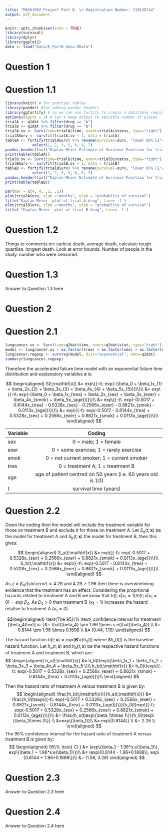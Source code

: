```yaml
---
title: "MAS61002 Project Part B  \n Registration Number: 210138744"
output: pdf_document
---
```


```r
knitr::opts_chunk$set(echo = TRUE)
library(survival)
library(dplyr)
library(ggplot2)
data <- load("Data/E_PartB_data.RData")
```

# Question 1

# Question 1.1
```r
library(knitr) # for prettier tables
library(pander) #for adding pandoc headers
library(ggfortify) # so we can use fortify to create a datatable required for knitr
options(digits = 3) # let's keep output to sensible number of places
trialA <- q1dat %>% filter(drug == "A")
trialB <- q1dat %>% filter(drug == "B")
trialA.sv <- Surv(time=trialA$time, event=trialA$status, type="right")
trialASurv <- survfit(trialA.sv ~ 1, data = trialA)
tableA <- fortify(trialASurv) %>% rename(survival=surv, "lower 95% CI"=lower, "upper 95% CI"= upper) %>%
            select(1, 2, 3, 5, 6, 8, 7)
pandoc.header(list("Kaplan-Meier Estimate of Survivor Function for trial drug A"), level = 2)
print(kable(tableA))
trialB.sv <- Surv(time=trialB$time, event=trialB$status, type="right")
trialBSurv <- survfit(trialB.sv ~ 1, data = trialB)
tableB <- fortify(trialBSurv) %>% rename(survival=surv, "lower 95% CI"=lower, "upper 95% CI"= upper)%>%
            select(1, 2, 3, 5, 6, 8, 7)
pandoc.header(list("Kaplan-Meier Estimate of Survivor Function for trial drug B"), level = 2)
print(kable(tableB))

par(mar = c(4, 4, .1, .1))
plot(trialASurv, xlab ="months", ylab = "probablity of survival")
title("Kaplan-Meier  plot of trial A drug", line= -1 )
plot(trialBSurv, xlab ="months", ylab = "probablity of survival")
title( "Kaplan-Meier  plot of trial B drug", line= -1 )


```


# Question 1.2
Things to comments on: earliest death, average death, calculate rough quartiles. longest death. Look at error bounds. Number of people in the study. number who were censored.

# Question 1.3
Answer to Question 1.3 here

# Question 2

# Question 2.1
```r
lungcancer.sv <- Surv(time=q2dat$time, event=q2dat$stat, type="right")
model <- lungcancer.sv ~ as.factor(trea) + as.factor(sex) + as.factor(exer) + as.factor(smok) + age
lungcancer.regexp <- survreg(model, dist="exponential", data=q2dat)
summary(lungcancer.regexp)
```
Therefore the accelerated failure time model with an exponential failure time distribution and explanatory variables **x** is:

$$ \begin{aligned}
S(t;\mathbf{x}) &= exp\{{-t\: exp(-(\beta_0 + \beta_1x_{1} + \beta_2x_{2} + \beta_3x_{3} + \beta_4x_{4} + \beta_5x_{5}))}\}\\
&= exp\{{-t\: exp(-(\beta_0 + \beta_1x_{trea} + \beta_2x_{sex} + \beta_3x_{exer} + \beta_4x_{smok} + \beta_5x_{age}))}\}\\
&= exp\{{-t\: exp(-(0.5017 + 0.8144x_{trea} - 0.5328x_{sex} - 0.2566x_{exer} - 0.8821x_{smok} - 0.0113x_{age}))}\}\\
&= exp\{{-t\: exp(-0.5017 - 0.8144x_{trea} + 0.5328x_{sex} + 0.2566x_{exer} + 0.8821x_{smok} + 0.0113x_{age})}\}\\
\end{aligned}
$$

Variable     Coding
--------    -------------------------------------------------------------
sex         0 = male; 1 = female
exer        0 = some exercise; 1 = rarely exercise
smok        0 = not current smoker; 1 = current smoker
trea        0 = treatment A; 1 = treatment B
age         age of patient centred on 50 years (i.e. 60 years old is 10)
t           survival time (years)

# Question 2.2
Given the coding then the model will include the treatment variable for those on treatment B and exclude it for those on treatment A. Let $S_a(t;\mathbf{x})$ be the model for treatment A and $S_b(t;\mathbf{x})$ the model for treatment B, then this gives:

$$ \begin{aligned}
S_a(t;\mathbf{x}) &= exp\{{-t\: exp(-0.5017 + 0.5328x_{sex} + 0.2566x_{exer} + 0.8821x_{smok} + 0.0113x_{age})}\}\\
S_b(t;\mathbf{x}) &= exp\{{-t\: exp(-0.5017 - 0.8144x_{trea} + 0.5328x_{sex} + 0.2566x_{exer} + 0.8821x_{smok} + 0.0113x_{age})}\}\\
\end{aligned}
$$

As $z = \beta_4 /(std. error) = 4.29$ and $4.29 > 1.96$ then there is overwhelming evidence that the treatment has an effect. Considering the proprtional hazards related to treatment A and B we know that $h(t; x |x_1=1)/h(t; x | x_1=0) = exp\:\beta_4$.  As $\beta_4 > 0$ then treatment B ($x_1 = 1$) increases the hazard relative to treatment A ($x_1 = 0$).

$$\begin{aligned}
\text{The 95}\% \text{ confidence interval for treatment }\beta_4\text{ is: }&= \hat{\beta_4} \pm 1.96 \times s.e(\hat{\beta_4}) \\
&= 0.8144 \pm 1.96 \times 0.1898 \\
&= (0.44, 1.19)
\end{aligned}
$$

The hazard function $h(t; \mathbf{x}) = exp\{\mathbf{B}'x\}h_0(t)$ where $h_0(t) is the baseline hazard function.  Let $h_a(t; \mathbf{x})$ and $h_b(t; \mathbf{x})$ be the respective hazard functions of treatment A and treatment B, which are:
$$
\begin{aligned}
h_a(t;\mathbf{x}) &= h_0(t)exp\{\beta_1x_1 + \beta_2x_2 + \beta_3x_3 + \beta_4x_4 + \beta_5x_5 \}\\
h_b(t;\mathbf{x}) &= h_0(t)exp\{{-t\: exp(-0.5017 + 0.5328x_{sex} + 0.2566x_{exer} + 0.8821x_{smok} - 0.8144x_{trea} + 0.0113x_{age})}\}\\
\end{aligned}
$$

Then the hazard ratio of treatment A versus treatment B is given by:
$$
\begin{aligned}
\frac{h_b(t;\mathbf{x})}{h_a(t;\mathbf{x})}  &= \frac{h_0(t)exp\{{-t\: exp(-0.5017 + 0.5328x_{sex} + 0.2566x_{exer} + 0.8821x_{smok} - 0.8144x_{trea} + 0.0113x_{age})}\}}{h_0(t)exp\{{-t\: exp(-0.5017 + 0.5328x_{sex} + 0.2566x_{exer} + 0.8821x_{smok} + 0.0113x_{age})}\}}\\
 &= \frac{h_o(t)exp\{\beta_1\times 1\}}{h_0(t)exp\{\beta_1\times 0\}} \\
 &=exp\{\beta_1\}\\
 &= exp\{0.8144\} \\
 &= 2.26 \\
\end{aligned}
$$
The 95$\%$ confidence interval for the hazard ratio of treatment A versus treatment B is given by:
$$
\begin{aligned}
95\% \text{ CI } &= (exp\{\beta_1 - 1.96*s.e(\beta_1)\}, exp\{\beta_1 + 1.96*s.e(\beta_1)\})\\
&= (exp\{0.8144 - 1.96*0.1898\}, exp\{0.8144 + 1.96*0.1898\})\\
&= (1.56, 3.28)
\end{aligned}
$$


# Question 2.3
Answer to Question 2.3 here

# Question 2.4
Answer to Question 2.4 here


